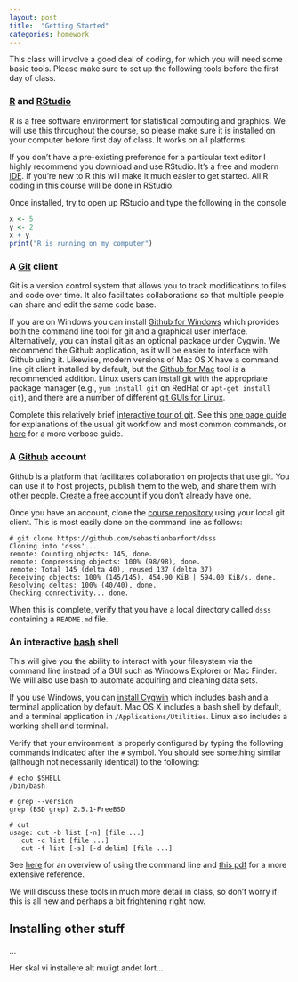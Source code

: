 ```yaml
---
layout: post
title:  "Getting Started"
categories: homework
---
```


This class will involve a good deal of coding, for which you will need some basic tools. Please make sure to set up the following tools before the first day of class.

### [R](http://www.r-project.org/) and [RStudio](http://www.rstudio.com/)

R is a free software environment for statistical computing and graphics. We will use this throughout the course, so please make sure it is installed on your computer before first day of class. It works on all platforms.

If you don't have a pre-existing preference for a particular text editor I highly recommend you download and use RStudio. It's a free and modern [IDE](http://en.wikipedia.org/wiki/Integrated_development_environment). If you're new to R this will make it much easier to get started. All R coding in this course will be done in RStudio.

Once installed, try to open up RStudio and type the following in the console

```r
x <- 5
y <- 2
x + y
print("R is running on my computer")
```

### A [Git](http://git-scm.com) client

Git is a version control system that allows you to track modifications to files and code over time. It also facilitates collaborations so that multiple people can share and edit the same code base.

If you are on Windows you can install [Github for Windows](https://windows.github.com) which provides both the command line tool for git and a graphical user interface. Alternatively, you can install git as an optional package under Cygwin. We recommend the Github application, as it will be easier to interface with Github using it. Likewise, modern versions of Mac OS X have a command line git client installed by default, but the [Github for Mac](https://mac.github.com) tool is a recommended addition. Linux users can install git with the appropriate package manager (e.g., ``yum install git`` on RedHat or ``apt-get install git``), and there are a number of different [git GUIs for Linux](http://unix.stackexchange.com/questions/144100/is-there-a-usable-gui-front-end-to-git-on-linux).

Complete this relatively brief [interactive tour of git](https://www.codeschool.com/courses/try-git). See this [one page guide](http://rogerdudler.github.io/git-guide/) for explanations of the usual git workflow and most common commands, or [here](http://kbroman.org/github_tutorial/) for a more verbose guide.

### A [Github](http://github.com) account

Github is a platform that facilitates collaboration on projects that use git. You can use it to host projects, publish them to the web, and share them with other people. [Create a free account](https://help.github.com/articles/signing-up-for-a-new-github-account/) if you don't already have one.

Once you have an account, clone the [course repository](https://github.com/sebastianbarfort/dsss) using your local git client. This is most easily done on the command line as follows:

    # git clone https://github.com/sebastianbarfort/dsss
	Cloning into 'dsss'...
	remote: Counting objects: 145, done.
	remote: Compressing objects: 100% (98/98), done.
	remote: Total 145 (delta 40), reused 137 (delta 37)
	Receiving objects: 100% (145/145), 454.90 KiB | 594.00 KiB/s, done.
	Resolving deltas: 100% (40/40), done.
	Checking connectivity... done.

When this is complete, verify that you have a local directory called ``dsss`` containing a ``README.md`` file.

### An interactive [bash](http://www.gnu.org/software/bash/) shell

This will give you the ability to interact with your filesystem via the command line instead of a GUI such as Windows Explorer or Mac Finder. We will also use bash to automate acquiring and cleaning data sets.

If you use Windows, you can [install Cygwin](https://cygwin.com/install.html) which includes bash and a terminal application by default. Mac OS X includes a bash shell by default, and a terminal application in ``/Applications/Utilities``. Linux also includes a working shell and terminal.

Verify that your environment is properly configured by typing the following commands indicated after the `#` symbol. You should see something similar  (although not necessarily identical) to the following:

    # echo $SHELL
    /bin/bash

    # grep --version
    grep (BSD grep) 2.5.1-FreeBSD

    # cut
    usage: cut -b list [-n] [file ...]
       cut -c list [file ...]
       cut -f list [-s] [-d delim] [file ...]

See [here](http://cli.learncodethehardway.org/book/) for an overview of using the command line and [this pdf](http://softlayer-dal.dl.sourceforge.net/project/linuxcommand/TLCL/13.07/TLCL-13.07.pdf) for a more extensive reference.

We will discuss these tools in much more detail in class, so don't worry if this is all new and perhaps a bit frightening right now.

## Installing other stuff

... 


Her skal vi installere alt muligt andet lort...



